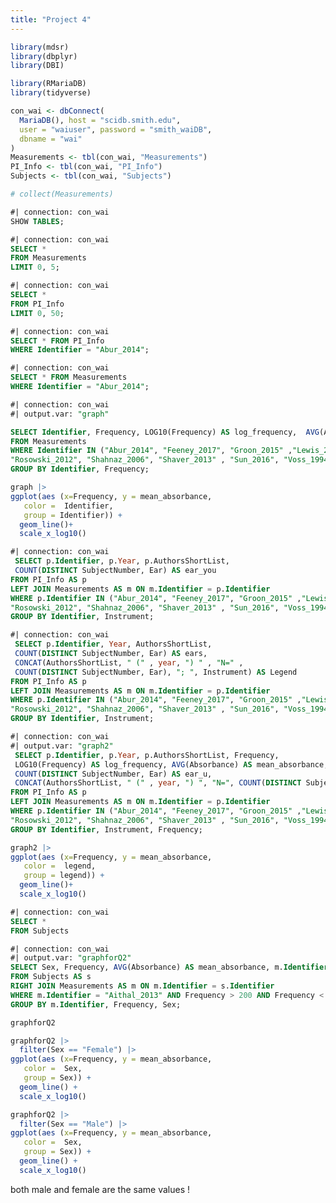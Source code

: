 ```yaml
---
title: "Project 4"
---
```


```r
library(mdsr)
library(dbplyr)
library(DBI)
```

```r
library(RMariaDB)
library(tidyverse)

con_wai <- dbConnect(
  MariaDB(), host = "scidb.smith.edu",
  user = "waiuser", password = "smith_waiDB", 
  dbname = "wai"
)
Measurements <- tbl(con_wai, "Measurements")
PI_Info <- tbl(con_wai, "PI_Info")
Subjects <- tbl(con_wai, "Subjects")

# collect(Measurements)

```

```sql
#| connection: con_wai
SHOW TABLES;
```

```sql
#| connection: con_wai
SELECT *
FROM Measurements
LIMIT 0, 5;
```

```sql
#| connection: con_wai
SELECT *
FROM PI_Info
LIMIT 0, 50;
```

```sql
#| connection: con_wai
SELECT * FROM PI_Info 
WHERE Identifier = "Abur_2014"; 
```

```sql
#| connection: con_wai
SELECT * FROM Measurements 
WHERE Identifier = "Abur_2014"; 
```

```sql
#| connection: con_wai
#| output.var: "graph"

SELECT Identifier, Frequency, LOG10(Frequency) AS log_frequency,  AVG(Absorbance) AS mean_absorbance 
FROM Measurements
WHERE Identifier IN ("Abur_2014", "Feeney_2017", "Groon_2015" ,"Lewis_2015", "Liu_2008"
"Rosowski_2012", "Shahnaz_2006", "Shaver_2013" , "Sun_2016", "Voss_1994", "Voss_2010", "Werner_2010" ) AND Frequency > 200 AND Frequency < 8000
GROUP BY Identifier, Frequency;  


```

```r
graph |>
ggplot(aes (x=Frequency, y = mean_absorbance, 
   color =  Identifier,
   group = Identifier)) +
  geom_line()+
  scale_x_log10()

```

```sql
#| connection: con_wai
 SELECT p.Identifier, p.Year, p.AuthorsShortList, 
 COUNT(DISTINCT SubjectNumber, Ear) AS ear_you 
FROM PI_Info AS p 
LEFT JOIN Measurements AS m ON m.Identifier = p.Identifier 
WHERE p.Identifier IN ("Abur_2014", "Feeney_2017", "Groon_2015" ,"Lewis_2015", "Liu_2008"
"Rosowski_2012", "Shahnaz_2006", "Shaver_2013" , "Sun_2016", "Voss_1994", "Voss_2010", "Werner_2010" ) AND Frequency > 200 AND Frequency < 8000
GROUP BY Identifier, Instrument;
```
```sql
#| connection: con_wai
 SELECT p.Identifier, Year, AuthorsShortList, 
 COUNT(DISTINCT SubjectNumber, Ear) AS ears,
 CONCAT(AuthorsShortList, " (" , year, ") " , "N=" , 
 COUNT(DISTINCT SubjectNumber, Ear), "; ", Instrument) AS Legend 
FROM PI_Info AS p 
LEFT JOIN Measurements AS m ON m.Identifier = p.Identifier 
WHERE p.Identifier IN ("Abur_2014", "Feeney_2017", "Groon_2015" ,"Lewis_2015", "Liu_2008"
"Rosowski_2012", "Shahnaz_2006", "Shaver_2013" , "Sun_2016", "Voss_1994", "Voss_2010", "Werner_2010" ) AND Frequency > 200 AND Frequency < 8000
GROUP BY Identifier, Instrument;

```



```sql
#| connection: con_wai
#| output.var: "graph2"
 SELECT p.Identifier, p.Year, p.AuthorsShortList, Frequency,
 LOG10(Frequency) AS log_frequency, AVG(Absorbance) AS mean_absorbance,
 COUNT(DISTINCT SubjectNumber, Ear) AS ear_u,
 CONCAT(AuthorsShortList, " (" , year, ") ", "N=", COUNT(DISTINCT SubjectNumber, Ear), "; ", Instrument) AS legend
FROM PI_Info AS p 
LEFT JOIN Measurements AS m ON m.Identifier = p.Identifier 
WHERE p.Identifier IN ("Abur_2014", "Feeney_2017", "Groon_2015" ,"Lewis_2015", "Liu_2008"
"Rosowski_2012", "Shahnaz_2006", "Shaver_2013" , "Sun_2016", "Voss_1994", "Voss_2010", "Werner_2010" ) AND Frequency > 200 AND Frequency < 8000
GROUP BY Identifier, Instrument, Frequency;
```

```r
graph2 |>
ggplot(aes (x=Frequency, y = mean_absorbance, 
   color =  legend,
   group = legend)) +
  geom_line()+
  scale_x_log10()

```


```sql
#| connection: con_wai
SELECT * 
FROM Subjects

```

```sql
#| connection: con_wai
#| output.var: "graphforQ2"
SELECT Sex, Frequency, AVG(Absorbance) AS mean_absorbance, m.Identifier 
FROM Subjects AS s 
RIGHT JOIN Measurements AS m ON m.Identifier = s.Identifier
WHERE m.Identifier = "Aithal_2013" AND Frequency > 200 AND Frequency < 8000
GROUP BY m.Identifier, Frequency, Sex;

```

```r
graphforQ2
```
```r
graphforQ2 |>
  filter(Sex == "Female") |>
ggplot(aes (x=Frequency, y = mean_absorbance, 
   color =  Sex,
   group = Sex)) +
  geom_line() +
  scale_x_log10()

```
```r
graphforQ2 |>
  filter(Sex == "Male") |>
ggplot(aes (x=Frequency, y = mean_absorbance, 
   color =  Sex,
   group = Sex)) +
  geom_line() +
  scale_x_log10()

```
both male and female are the same values ! 
